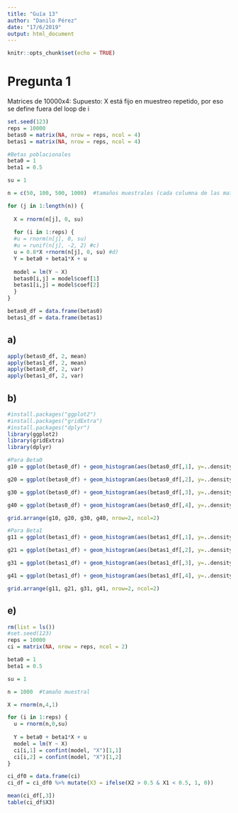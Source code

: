 ```yaml
---
title: "Guía 13"
author: "Danilo Pérez"
date: "17/6/2019"
output: html_document
---
```


```r
knitr::opts_chunk$set(echo = TRUE)
```

# Pregunta 1

Matrices de 10000x4:
Supuesto: X está fijo en muestreo repetido, por eso se define fuera del loop de i

```r
set.seed(123)
reps = 10000
betas0 = matrix(NA, nrow = reps, ncol = 4)
betas1 = matrix(NA, nrow = reps, ncol = 4)

#Betas poblacionales
beta0 = 1
beta1 = 0.5

su = 1

n = c(50, 100, 500, 1000)  #tamaños muestrales (cada columna de las matrices definidas indica cada tamaño muestral)

for (j in 1:length(n)) {
  
  X = rnorm(n[j], 0, su)
  
  for (i in 1:reps) {
  #u = rnorm(n[j], 0, su)
  #u = runif(n[j], -2, 2) #c)
  u = 0.8*X +rnorm(n[j], 0, su) #d)
  Y = beta0 + beta1*X + u
  
  model = lm(Y ~ X)
  betas0[i,j] = model$coef[1]
  betas1[i,j] = model$coef[2]
  }
}

betas0_df = data.frame(betas0)
betas1_df = data.frame(betas1)
```


## a)
```r
apply(betas0_df, 2, mean)
apply(betas1_df, 2, mean)
apply(betas0_df, 2, var)
apply(betas1_df, 2, var)
```


## b)
```r
#install.packages("ggplot2")
#install.packages("gridExtra")
#install.packages("dplyr")
library(ggplot2)
library(gridExtra)
library(dplyr)
```

```r
#Para Beta0
g10 = ggplot(betas0_df) + geom_histogram(aes(betas0_df[,1], y=..density..), col="black", bins=30) + stat_function(fun = dnorm, args = list(mean=mean(betas0_df[,1]), sd=sd(betas0_df[,1])), geom="line", colour="red", size=1) + ylab("Densidad") + ggtitle("n=50") + xlab(expression(hat(beta)[0])) + theme_bw()

g20 = ggplot(betas0_df) + geom_histogram(aes(betas0_df[,2], y=..density..), col="black", bins=30) + stat_function(fun = dnorm, args = list(mean=mean(betas0_df[,2]), sd=sd(betas0_df[,2])), geom="line", colour="red", size=1) + ylab("Densidad") + ggtitle("n=100") + xlab(expression(hat(beta)[0])) + theme_bw()

g30 = ggplot(betas0_df) + geom_histogram(aes(betas0_df[,3], y=..density..), col="black", bins=30) + stat_function(fun = dnorm, args = list(mean=mean(betas0_df[,3]), sd=sd(betas0_df[,3])), geom="line", colour="red", size=1) + ylab("Densidad") + ggtitle("n=500") + xlab(expression(hat(beta)[0])) + theme_bw()

g40 = ggplot(betas0_df) + geom_histogram(aes(betas0_df[,4], y=..density..), col="black", bins=30) + stat_function(fun = dnorm, args = list(mean=mean(betas0_df[,4]), sd=sd(betas0_df[,4])), geom="line", colour="red", size=1) + ylab("Densidad") + ggtitle("n=1000") + xlab(expression(hat(beta)[0])) + theme_bw()

grid.arrange(g10, g20, g30, g40, nrow=2, ncol=2)
```

```r
#Para Beta1
g11 = ggplot(betas1_df) + geom_histogram(aes(betas1_df[,1], y=..density..), col="black", bins=30) + stat_function(fun = dnorm, args = list(mean=mean(betas1_df[,1]), sd=sd(betas1_df[,1])), geom="line", colour="red", size=1) + ylab("Densidad") + ggtitle("n=50") + xlab(expression(hat(beta)[1])) + theme_bw()

g21 = ggplot(betas1_df) + geom_histogram(aes(betas1_df[,2], y=..density..), col="black", bins=30) + stat_function(fun = dnorm, args = list(mean=mean(betas1_df[,2]), sd=sd(betas1_df[,2])), geom="line", colour="red", size=1) + ylab("Densidad") + ggtitle("n=100") + xlab(expression(hat(beta)[1])) + theme_bw()

g31 = ggplot(betas1_df) + geom_histogram(aes(betas1_df[,3], y=..density..), col="black", bins=30) + stat_function(fun = dnorm, args = list(mean=mean(betas1_df[,3]), sd=sd(betas1_df[,3])), geom="line", colour="red", size=1) + ylab("Densidad") + ggtitle("n=500") + xlab(expression(hat(beta)[1])) + theme_bw()

g41 = ggplot(betas1_df) + geom_histogram(aes(betas1_df[,4], y=..density..), col="black", bins=30) + stat_function(fun = dnorm, args = list(mean=mean(betas1_df[,4]), sd=sd(betas1_df[,4])), geom="line", colour="red", size=1) + ylab("Densidad") + ggtitle("n=1000") + xlab(expression(hat(beta)[1])) + theme_bw()

grid.arrange(g11, g21, g31, g41, nrow=2, ncol=2)
```

## e)
```r
rm(list = ls())
#set.seed(123)
reps = 10000
ci = matrix(NA, nrow = reps, ncol = 2)

beta0 = 1
beta1 = 0.5

su = 1

n = 1000  #tamaño muestral

X = rnorm(n,4,1)

for (i in 1:reps) {
  u = rnorm(n,0,su)
  
  Y = beta0 + beta1*X + u
  model = lm(Y ~ X)
  ci[i,1] = confint(model, "X")[1,1]
  ci[i,2] = confint(model, "X")[1,2]
}

ci_df0 = data.frame(ci)
ci_df = ci_df0 %>% mutate(X3 = ifelse(X2 > 0.5 & X1 < 0.5, 1, 0))

mean(ci_df[,3])
table(ci_df$X3)
```


